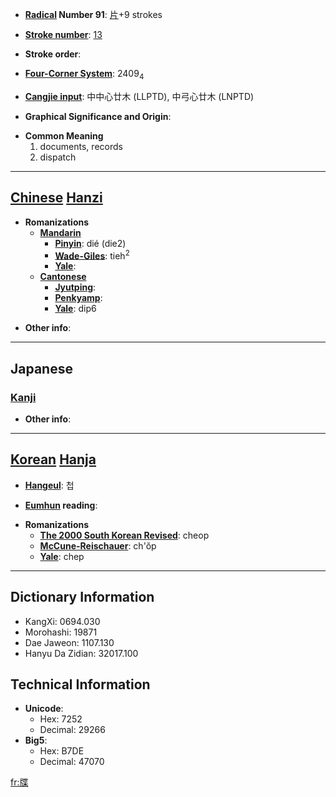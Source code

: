 * '''[[Wiktionary:Chinese radical index| Radical]] Number 91''': [[Wiktionary:Chinese radical index 片|片]]+9 strokes

* '''[[Wiktionary:Chinese total strokes index|Stroke number]]''': [[Wiktionary:Chinese total strokes index 13|13]]

* '''Stroke order''': 

* '''[[Wiktionary:Chinese four corner index|Four-Corner System]]''': 2409<sub>4</sub>

* '''[[Wiktionary:Chinese Cangjie index|Cangjie input]]''': 中中心廿木 (LLPTD), 中弓心廿木 (LNPTD)

* '''Graphical Significance and Origin''': 

* '''Common Meaning'''
*#documents, records
*# dispatch


----

== [[Chinese]] [[Hanzi]] ==

* '''Romanizations'''
** '''[[Mandarin]]'''
*** '''[[Pinyin]]''': dié (die2)
*** '''[[Wade-Giles]]''': tieh<sup>2</sup>
*** '''[[Yale]]''': 
** '''[[Cantonese]]'''
*** '''[[Jyutping]]''':
*** '''[[Penkyamp]]''': 
*** '''[[Yale]]''': dip6

* '''Other info''': 

----

==Japanese==
===[[Kanji]]===
{{kanji|on readings=[[ちょう]] (chō), [[じょう]] (jō)
|kun readings=[[ふだ]] (fuda)
}}

* '''Other info''':  

----

== [[Korean]] [[Hanja]] ==

* '''[[Hangeul]]''': 첩

* '''[[Eumhun]] reading''': 

* '''Romanizations'''
** '''[[The 2000 South Korean Revised Romanization|The 2000 South Korean Revised]]''': cheop
** '''[[McCune-Reischauer]]''': ch'ŏp
** '''[[Yale]]''': chep

----

== Dictionary Information ==

* KangXi: 0694.030
* Morohashi: 19871
* Dae Jaweon: 1107.130
* Hanyu Da Zidian: 32017.100

== Technical Information ==

* '''Unicode''':
** Hex: 7252
** Decimal: 29266
* '''Big5''':
** Hex: B7DE
** Decimal: 47070

[[fr:牒]]